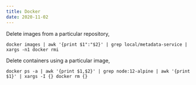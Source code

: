 ```yaml
---
title: Docker
date: 2020-11-02
---
```


Delete images from a particular repository,

```shell
docker images | awk '{print $1":"$2}' | grep local/metadata-service | xargs -n1 docker rmi
```

Delete containers using a particular image,

```shell
docker ps -a | awk '{print $1,$2}' | grep node:12-alpine | awk '{print $1}' | xargs -I {} docker rm {}
```
